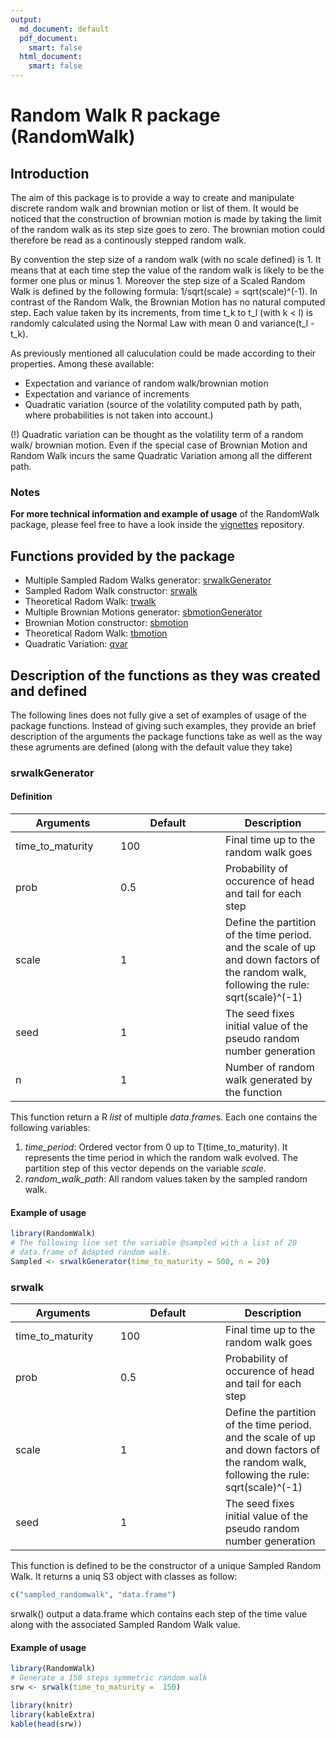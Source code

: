 ```yaml
---
output:
  md_document: default
  pdf_document:
    smart: false
  html_document:
    smart: false 
---
```

# Random Walk R package (RandomWalk)

## Introduction

The aim of this package is to provide a way to create and manipulate discrete 
random walk and brownian motion or list of them. It would be noticed that the construction
of brownian motion is made by taking the limit of the random walk as its step size
goes to zero. The brownian motion could therefore be read as a continously stepped
random walk.

By convention the step size of a random walk (with no scale defined) is 1.
It means that at each time step the value of the random walk is likely to be
the former one plus or minus 1.
Moreover the step size of a Scaled Random Walk is defined by the following formula:
1/sqrt(scale) = sqrt(scale)^(-1).
In contrast of the Random Walk, the Brownian Motion has no natural computed step.
Each value taken by its increments, from time t_k to t_l (with k < l) is randomly 
calculated using the Normal Law with mean 0 and variance(t_l - t_k).

As previously mentioned all caluculation could be made according to their properties. Among these available:

* Expectation and variance of random walk/brownian motion
* Expectation and variance of increments
* Quadratic variation (source of the volatility computed path by path, where
probabilities is not taken into account.)

(!) Quadratic variation can be thought as the volatility term of a random walk/
brownian motion. Even if the special case of Brownian Motion and Random Walk
incurs the same Quadratic Variation among all the different path.

### Notes

**For more technical information and example of usage** of the RandomWalk package, 
please feel free to have a look inside the [vignettes](/vignettes) repository.


<!-- +++++++++++++++ New H2 +++++++++++++++ -->


## Functions provided by the package

* Multiple Sampled Radom Walks generator: [srwalkGenerator](#srwalkgenerator)
* Sampled Radom Walk constructor: [srwalk](#srwalk)
* Theoretical Radom Walk: [trwalk](#trwalk)
* Multiple Brownian Motions generator: [sbmotionGenerator](#sbmotiongenerator)
* Brownian Motion constructor: [sbmotion](#sbmotion)
* Theoretical Radom Walk: [tbmotion]()
* Quadratic Variation: [qvar](#qvar)


<!-- +++++++++++++++ New h2 +++++++++++++++ --> 

 
## Description of the functions as they was created and defined

The following lines does not fully give a set of examples of usage 
of the package functions.
<!-- To get a useful bunch of that.. One can refers to "Example" folder. -->
Instead of giving such examples, they provide an brief description of the arguments 
the package functions take as well as the way these agruments are defined (along
with the default value they take)

 
 
### srwalkGenerator


#### Definition

| Arguments | Default | Description |
|---|---|---|
| time_to_maturity | 100 | Final time up to the random walk goes |
| prob | 0.5 | Probability of occurence of head and tail for each step |
| scale | 1 | Define the partition of the time period. and the scale of up and down factors of the random walk, following the rule: sqrt(scale)^(-1)|
| seed | 1 | The seed fixes initial value of the pseudo random number generation |
| n | 1 | Number of random walk generated by the function |

This function return a R *list* of multiple *data.frame*s. Each one contains
the following variables:

1. *time_period*: Ordered vector from 0 up to T(time_to_maturity). It represents 
  the time period in which the random walk evolved. The partition step of this vector
  depends on the variable *scale*.
2. *random_walk_path*: All random values taken by the sampled random walk.  



#### Example of usage

```r
library(RandomWalk)
# The following line set the variable @sampled with a list of 20
# data.frame of Adapted random walk.
Sampled <- srwalkGenerator(time_to_maturity = 500, n = 20)
```

  

<!-- +++++++++++++++ srwalk description +++++++++++++++ --> 
### srwalk
 
| Arguments | Default | Description |
|---|---|---|
| time_to_maturity | 100 | Final time up to the random walk goes |
| prob | 0.5 | Probability of occurence of head and tail for each step |
| scale | 1 | Define the partition of the time period. and the scale of up and down factors of the random walk, following the rule: sqrt(scale)^(-1)|
| seed | 1 | The seed fixes initial value of the pseudo random number generation |
  
This function is defined to be the constructor of a unique Sampled Random Walk.
It returns a uniq S3 object with classes as follow:

```R
c("sampled_randomwalk", "data.frame")
```
 
srwalk() output a data.frame which contains each step of the time value along 
with the associated Sampled Random Walk value.



#### Example of usage
```r
library(RandomWalk)
# Generate a 150 steps symmetric random walk
srw <- srwalk(time_to_maturity =  150)
``` 
  
  
```r
library(knitr)
library(kableExtra)
kable(head(srw))
```   
